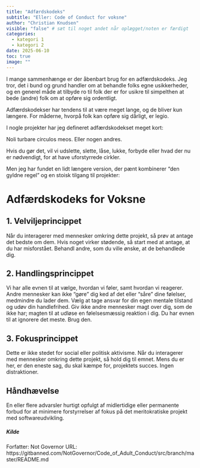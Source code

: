 ```yaml
---
title: "Adfærdskodeks"
subtitle: "Eller: Code of Conduct for voksne"
author: "Christian Knudsen"
visible: "false" # sæt til noget andet når oplægget/noten er færdigt
categories:
  - kategori 1
  - kategori 2
date: 2025-06-10
toc: true
image: ""
---
```


I mange sammenhænge er der åbenbart brug for en adfærdskodeks. Jeg tror, det i 
bund og grund handler om at behandle folks egne usikkerheder, og en generel 
måde at tilbyde ro til folk der er for usikre til simpelthen at bede 
(andre) folk om at opføre sig ordentligt.

Adfærdskodekser har tendens til at være meget lange, og de bliver kun længere. 
For måderne, hvorpå folk kan opføre sig dårligt, er legio.

I nogle projekter har jeg defineret adfærdskodekset meget kort:

Noli turbare circulos meos. Eller nogen andres.

Hvis du gør det, vil vi udslette, slette, låse, lukke, forbyde eller hvad der nu er nødvendigt, for at have uforstyrrede cirkler.

Men jeg har fundet en lidt længere version, der pænt kombinerer "den gyldne regel" og en stoisk tilgang til projekter:

# Adfærdskodeks for Voksne

## 1. Velviljeprincippet

Når du interagerer med mennesker omkring dette projekt, så prøv at antage det 
bedste om dem. Hvis noget virker stødende, så start med at antage, at du har 
misforstået. Behandl andre, som du ville ønske, at de behandlede dig.

## 2. Handlingsprincippet

Vi har alle evnen til at vælge, hvordan vi føler, samt hvordan vi reagerer. 
Andre mennesker kan ikke "gøre" dig ked af det eller "såre" dine følelser, 
medmindre du lader dem. Vælg at tage ansvar for din egen mentale tilstand og 
udøv din handlefrihed. Giv ikke andre mennesker magt over dig, som de ikke har; 
magten til at udløse en følelsesmæssig reaktion i dig. 
Du har evnen til at ignorere det meste. Brug den.

## 3. Fokusprincippet

Dette er ikke stedet for social eller politisk aktivisme. Når du interagerer med 
mennesker omkring dette projekt, så hold dig til emnet. Mens du er her, er den 
eneste sag, du skal kæmpe for, projektets succes. Ingen distraktioner.

## Håndhævelse

En eller flere advarsler hurtigt opfulgt af midlertidige eller permanente forbud 
for at minimere forstyrrelser af fokus på det meritokratiske projekt med softwareudvikling.

##### Kilde
Forfatter: Not Governor
URL: https://gitbanned.com/NotGovernor/Code_of_Adult_Conduct/src/branch/master/README.md
